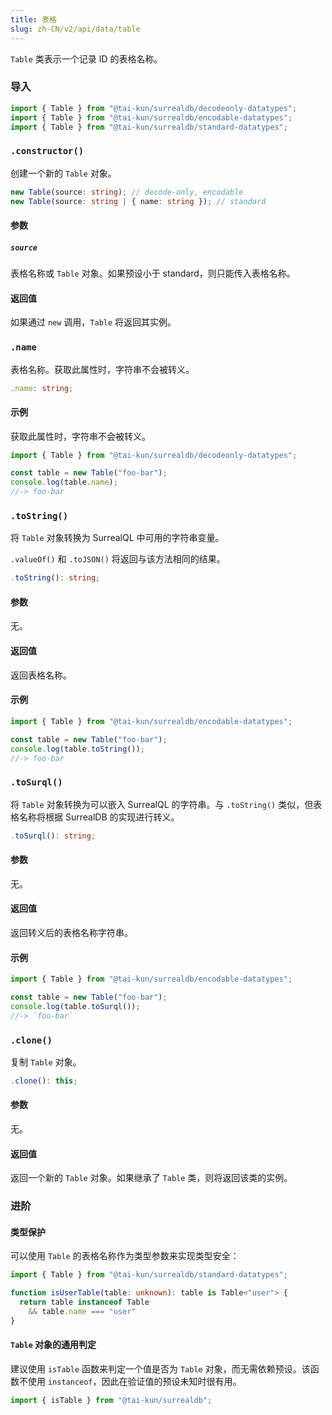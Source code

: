 ```yaml
---
title: 表格
slug: zh-CN/v2/api/data/table
---
```



`Table` 类表示一个记录 ID 的表格名称。

### 导入

```ts
import { Table } from "@tai-kun/surrealdb/decodeonly-datatypes";
import { Table } from "@tai-kun/surrealdb/encodable-datatypes";
import { Table } from "@tai-kun/surrealdb/standard-datatypes";
```

### `.constructor()`

创建一个新的 `Table` 对象。

```ts
new Table(source: string); // decode-only, encodable
new Table(source: string | { name: string }); // standard
```

#### 参数

##### `source`

表格名称或 `Table` 对象。如果预设小于 standard，则只能传入表格名称。

#### 返回值

如果通过 `new` 调用，`Table` 将返回其实例。

### `.name` <Badge variant="instance" /><Badge variant="property" /><Badge variant="decodeonly" />

表格名称。获取此属性时，字符串不会被转义。

```ts
.name: string;
```

#### 示例

获取此属性时，字符串不会被转义。

```ts
import { Table } from "@tai-kun/surrealdb/decodeonly-datatypes";

const table = new Table("foo-bar");
console.log(table.name);
//-> foo-bar
```

### `.toString()` <Badge variant="instance" /><Badge variant="method" /><Badge variant="encodable" />

将 `Table` 对象转换为 SurrealQL 中可用的字符串变量。

`.valueOf()` 和 `.toJSON()` 将返回与该方法相同的结果。

```ts
.toString(): string;
```

#### 参数

无。

#### 返回值

返回表格名称。

#### 示例

```ts
import { Table } from "@tai-kun/surrealdb/encodable-datatypes";

const table = new Table("foo-bar");
console.log(table.toString());
//-> foo-bar
```

### `.toSurql()` <Badge variant="instance" /><Badge variant="method" /><Badge variant="encodable" />

将 `Table` 对象转换为可以嵌入 SurrealQL 的字符串。与 `.toString()` 类似，但表格名称将根据 SurrealDB 的实现进行转义。

```ts
.toSurql(): string;
```

#### 参数

无。

#### 返回值

返回转义后的表格名称字符串。

#### 示例

```ts
import { Table } from "@tai-kun/surrealdb/encodable-datatypes";

const table = new Table("foo-bar");
console.log(table.toSurql());
//-> `foo-bar`
```

### `.clone()` <Badge variant="instance" /><Badge variant="method" /><Badge variant="standard" />

复制 `Table` 对象。

```ts
.clone(): this;
```

#### 参数

无。

#### 返回值

返回一个新的 `Table` 对象。如果继承了 `Table` 类，则将返回该类的实例。

### 进阶

#### 类型保护

可以使用 `Table` 的表格名称作为类型参数来实现类型安全：

```ts
import { Table } from "@tai-kun/surrealdb/standard-datatypes";

function isUserTable(table: unknown): table is Table<"user"> {
  return table instanceof Table
    && table.name === "user"
}
```

#### `Table` 对象的通用判定

建议使用 `isTable` 函数来判定一个值是否为 `Table` 对象，而无需依赖预设。该函数不使用 `instanceof`，因此在验证值的预设未知时很有用。

```ts
import { isTable } from "@tai-kun/surrealdb";
```
